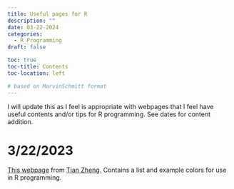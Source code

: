 ```yaml
---
title: Useful pages for R
description: ""
date: 03-22-2024
categories:
  - R_Programming
draft: false

toc: true
toc-title: Contents
toc-location: left

# based on MarvinSchmitt format
---
```


I will update this as I feel is appropriate with webpages that I feel have useful contents and/or tips for R programming.  See dates for content addition.

# 3/22/2023

[This webpage](http://www.stat.columbia.edu/~tzheng/files/Rcolor.pdf) from [Tian Zheng](http://www.stat.columbia.edu/~tzheng/).  Contains a list and example colors for use in R programming.
